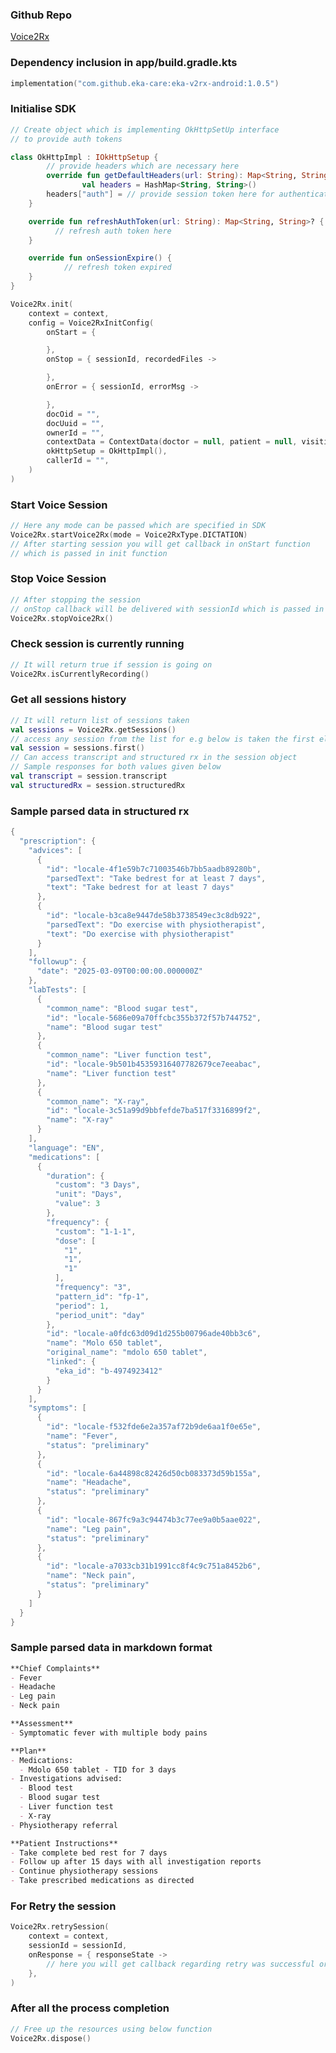 ### Github Repo

[Voice2Rx](https://github.com/eka-care/eka-v2rx-android/tree/voice2rx_sdk)

### Dependency inclusion in app/build.gradle.kts

```kotlin
implementation("com.github.eka-care:eka-v2rx-android:1.0.5")
```

### Initialise SDK

```kotlin
// Create object which is implementing OkHttpSetUp interface 
// to provide auth tokens

class OkHttpImpl : IOkHttpSetup {
		// provide headers which are necessary here
		override fun getDefaultHeaders(url: String): Map<String, String> {
				val headers = HashMap<String, String>()
        headers["auth"] = // provide session token here for authentication
    }

    override fun refreshAuthToken(url: String): Map<String, String>? {
	      // refresh auth token here
    }

    override fun onSessionExpire() {
		    // refresh token expired
    }
}

Voice2Rx.init(
    context = context,
    config = Voice2RxInitConfig(
        onStart = {

        },
        onStop = { sessionId, recordedFiles ->

        },
        onError = { sessionId, errorMsg ->

        },
        docOid = "",
        docUuid = "",
        ownerId = "",
        contextData = ContextData(doctor = null, patient = null, visitid = sessionId),
        okHttpSetup = OkHttpImpl(),
        callerId = "",
    )
)

```

### Start Voice Session

```kotlin
// Here any mode can be passed which are specified in SDK
Voice2Rx.startVoice2Rx(mode = Voice2RxType.DICTATION)
// After starting session you will get callback in onStart function 
// which is passed in init function
```

### Stop Voice Session

```kotlin
// After stopping the session 
// onStop callback will be delivered with sessionId which is passed in init function
Voice2Rx.stopVoice2Rx()
```

### Check session is currently running

```kotlin
// It will return true if session is going on
Voice2Rx.isCurrentlyRecording()
```

### Get all sessions history

```kotlin
// It will return list of sessions taken 
val sessions = Voice2Rx.getSessions()
// access any session from the list for e.g below is taken the first element
val session = sessions.first()
// Can access transcript and structured rx in the session object
// Sample responses for both values given below
val transcript = session.transcript
val structuredRx = session.structuredRx
```

### Sample parsed data in structured rx

```kotlin
{
  "prescription": {
    "advices": [
      {
        "id": "locale-4f1e59b7c71003546b7bb5aadb89280b",
        "parsedText": "Take bedrest for at least 7 days",
        "text": "Take bedrest for at least 7 days"
      },
      {
        "id": "locale-b3ca8e9447de58b3738549ec3c8db922",
        "parsedText": "Do exercise with physiotherapist",
        "text": "Do exercise with physiotherapist"
      }
    ],
    "followup": {
      "date": "2025-03-09T00:00:00.000000Z"
    },
    "labTests": [
      {
        "common_name": "Blood sugar test",
        "id": "locale-5686e09a70ffcbc355b372f57b744752",
        "name": "Blood sugar test"
      },
      {
        "common_name": "Liver function test",
        "id": "locale-9b501b45359316407782679ce7eeabac",
        "name": "Liver function test"
      },
      {
        "common_name": "X-ray",
        "id": "locale-3c51a99d9bbfefde7ba517f3316899f2",
        "name": "X-ray"
      }
    ],
    "language": "EN",
    "medications": [
      {
        "duration": {
          "custom": "3 Days",
          "unit": "Days",
          "value": 3
        },
        "frequency": {
          "custom": "1-1-1",
          "dose": [
            "1",
            "1",
            "1"
          ],
          "frequency": "3",
          "pattern_id": "fp-1",
          "period": 1,
          "period_unit": "day"
        },
        "id": "locale-a0fdc63d09d1d255b00796ade40bb3c6",
        "name": "Molo 650 tablet",
        "original_name": "mdolo 650 tablet",
        "linked": {
          "eka_id": "b-4974923412"
        }
      }
    ],
    "symptoms": [
      {
        "id": "locale-f532fde6e2a357af72b9de6aa1f0e65e",
        "name": "Fever",
        "status": "preliminary"
      },
      {
        "id": "locale-6a44898c82426d50cb083373d59b155a",
        "name": "Headache",
        "status": "preliminary"
      },
      {
        "id": "locale-867fc9a3c94474b3c77ee9a0b5aae022",
        "name": "Leg pain",
        "status": "preliminary"
      },
      {
        "id": "locale-a7033cb31b1991cc8f4c9c751a8452b6",
        "name": "Neck pain",
        "status": "preliminary"
      }
    ]
  }
}
```

### Sample parsed data in markdown format

```markdown
**Chief Complaints**
- Fever
- Headache
- Leg pain
- Neck pain

**Assessment**
- Symptomatic fever with multiple body pains

**Plan**
- Medications:
  - Mdolo 650 tablet - TID for 3 days
- Investigations advised:
  - Blood test
  - Blood sugar test
  - Liver function test
  - X-ray
- Physiotherapy referral

**Patient Instructions**
- Take complete bed rest for 7 days
- Follow up after 15 days with all investigation reports
- Continue physiotherapy sessions
- Take prescribed medications as directed
```

### For Retry the session

```kotlin
Voice2Rx.retrySession(
    context = context,
    sessionId = sessionId,
    onResponse = { responseState -> 
        // here you will get callback regarding retry was successful or not
    },
)
```

### After all the process completion

```kotlin
// Free up the resources using below function
Voice2Rx.dispose()
```